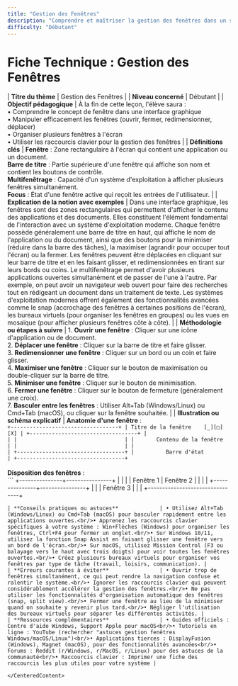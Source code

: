 ```yaml
---
title: "Gestion des Fenêtres"
description: "Comprendre et maîtriser la gestion des fenêtres dans un système d'exploitation graphique"
difficulty: "Débutant"
---
```


<CenteredContent>

# Fiche Technique : Gestion des Fenêtres

| **Titre du thème**                            | Gestion des Fenêtres                                                                                                                                                                                                                                                                                                                                                                                                         |
| **Niveau concerné**                           | Débutant                                                                                                                                                                                                                                                                                                                                                                                                                                  |
| **Objectif pédagogique**                      | À la fin de cette leçon, l'élève saura : <br/>• Comprendre le concept de fenêtre dans une interface graphique <br/>• Manipuler efficacement les fenêtres (ouvrir, fermer, redimensionner, déplacer) <br/>• Organiser plusieurs fenêtres à l'écran <br/>• Utiliser les raccourcis clavier pour la gestion des fenêtres                                                                                                                                                                                                                |
| **Définitions clés**                          | **Fenêtre** : Zone rectangulaire à l'écran qui contient une application ou un document. <br/>**Barre de titre** : Partie supérieure d'une fenêtre qui affiche son nom et contient les boutons de contrôle. <br/>**Multifenêtrage** : Capacité d'un système d'exploitation à afficher plusieurs fenêtres simultanément. <br/>**Focus** : État d'une fenêtre active qui reçoit les entrées de l'utilisateur.                                                                                                                                                                                          |
| **Explication de la notion avec exemples**    | Dans une interface graphique, les fenêtres sont des zones rectangulaires qui permettent d'afficher le contenu des applications et des documents. Elles constituent l'élément fondamental de l'interaction avec un système d'exploitation moderne. Chaque fenêtre possède généralement une barre de titre en haut, qui affiche le nom de l'application ou du document, ainsi que des boutons pour la minimiser (réduire dans la barre des tâches), la maximiser (agrandir pour occuper tout l'écran) ou la fermer. Les fenêtres peuvent être déplacées en cliquant sur leur barre de titre et en les faisant glisser, et redimensionnées en tirant sur leurs bords ou coins. Le multifenêtrage permet d'avoir plusieurs applications ouvertes simultanément et de passer de l'une à l'autre. Par exemple, on peut avoir un navigateur web ouvert pour faire des recherches tout en rédigeant un document dans un traitement de texte. Les systèmes d'exploitation modernes offrent également des fonctionnalités avancées comme le snap (accrochage des fenêtres à certaines positions de l'écran), les bureaux virtuels (pour organiser les fenêtres en groupes) ou les vues en mosaïque (pour afficher plusieurs fenêtres côte à côte).                                                                                                                       |
| **Méthodologie ou étapes à suivre**           | 1. **Ouvrir une fenêtre** : Cliquer sur une icône d'application ou de document.<br/>2. **Déplacer une fenêtre** : Cliquer sur la barre de titre et faire glisser.<br/>3. **Redimensionner une fenêtre** : Cliquer sur un bord ou un coin et faire glisser.<br/>4. **Maximiser une fenêtre** : Cliquer sur le bouton de maximisation ou double-cliquer sur la barre de titre.<br/>5. **Minimiser une fenêtre** : Cliquer sur le bouton de minimisation.<br/>6. **Fermer une fenêtre** : Cliquer sur le bouton de fermeture (généralement une croix).<br/>7. **Basculer entre les fenêtres** : Utiliser Alt+Tab (Windows/Linux) ou Cmd+Tab (macOS), ou cliquer sur la fenêtre souhaitée. |
| **Illustration ou schéma explicatif**         | **Anatomie d'une fenêtre** : <br/>```
+----------------------------------+
| Titre de la fenêtre    [_][□][X] |
+----------------------------------+
|                                  |
|                                  |
|       Contenu de la fenêtre      |
|                                  |
|                                  |
+----------------------------------+
|          Barre d'état            |
+----------------------------------+
``` <br/><br/>**Disposition des fenêtres** : <br/>```
+---------------+----------------+
|               |                |
|   Fenêtre 1   |   Fenêtre 2    |
|               |                |
+---------------+----------------+
|                                |
|           Fenêtre 3            |
|                                |
+--------------------------------+
``` |
| **Conseils pratiques ou astuces**             | • Utilisez Alt+Tab (Windows/Linux) ou Cmd+Tab (macOS) pour basculer rapidement entre les applications ouvertes.<br/>• Apprenez les raccourcis clavier spécifiques à votre système : Win+Flèches (Windows) pour organiser les fenêtres, Ctrl+F4 pour fermer un onglet.<br/>• Sur Windows 10/11, utilisez la fonction Snap Assist en faisant glisser une fenêtre vers un bord de l'écran.<br/>• Sur macOS, utilisez Mission Control (F3 ou balayage vers le haut avec trois doigts) pour voir toutes les fenêtres ouvertes.<br/>• Créez plusieurs bureaux virtuels pour organiser vos fenêtres par type de tâche (travail, loisirs, communication). |
| **Erreurs courantes à éviter**                | • Ouvrir trop de fenêtres simultanément, ce qui peut rendre la navigation confuse et ralentir le système.<br/>• Ignorer les raccourcis clavier qui peuvent considérablement accélérer la gestion des fenêtres.<br/>• Ne pas utiliser les fonctionnalités d'organisation automatique des fenêtres (snap, split view).<br/>• Fermer une fenêtre au lieu de la minimiser quand on souhaite y revenir plus tard.<br/>• Négliger l'utilisation des bureaux virtuels pour séparer les différentes activités. |
| **Ressources complémentaires**                | • Guides officiels : Centre d'aide Windows, Support Apple pour macOS<br/>• Tutoriels en ligne : YouTube (rechercher "astuces gestion fenêtres Windows/macOS/Linux")<br/>• Applications tierces : DisplayFusion (Windows), Magnet (macOS), pour des fonctionnalités avancées<br/>• Forums : Reddit (r/Windows, r/MacOS, r/Linux) pour des astuces de la communauté<br/>• Raccourcis clavier : Imprimer une fiche des raccourcis les plus utiles pour votre système |

</CenteredContent>